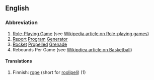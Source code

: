 ==English==

===Abbreviation=== 
#[[Role-Playing Game]] (see [[w:Role-playing game|Wikipedia article on Role-playing games]])
#[[Report]] [[Program]] [[Generator]]
#[[Rocket]] [[Propelled]] [[Grenade]]
#Rebounds Per Game (see [[w:Basketball|Wikipdiea article on Basketball]])
====Translations====
#Finnish: [[rope]] (short for [[roolipeli]]) (1)